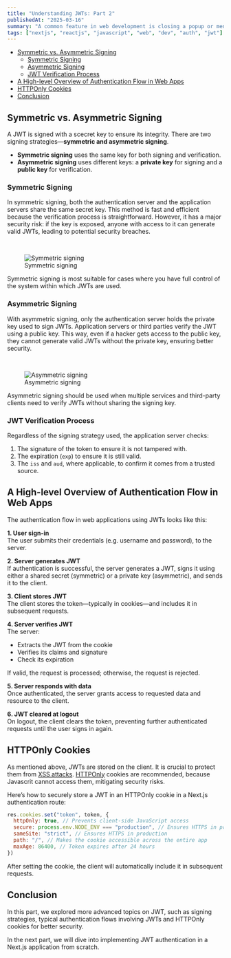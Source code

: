 ```yaml
---
title: "Understanding JWTs: Part 2"
publishedAt: "2025-03-16"
summary: "A common feature in web development is closing a popup or menu when the user clicks outside of it."
tags: ["nextjs", "reactjs", "javascript", "web", "dev", "auth", "jwt"]
---
```


- [Symmetric vs. Asymmetric Signing](#symmetric-vs-asymmetric-signing)
  - [Symmetric Signing](#symmetric-signing)
  - [Asymmetric Signing](#asymmetric-signing)
  - [JWT Verification Process](#jwt-verification-process)
- [A High-level Overview of Authentication Flow in Web Apps](#a-high-level-overview-of-authentication-flow-in-web-apps)
- [HTTPOnly Cookies](#httponly-cookies)
- [Conclusion](#conclusion)

## Symmetric vs. Asymmetric Signing

A JWT is signed with a scecret key to ensure its integrity. There are two signing strategies—**symmetric and asymmetric signing**.

- **Symmetric signing** uses the same key for both signing and verification.
- **Asymmetric signing** uses different keys: a **private key** for signing and a **public key** for verification.

### Symmetric Signing

In symmetric signing, both the authentication server and the application servers share the same secret key. This method is fast and efficient because the verification process is straightforward. However, it has a major security risk: if the key is exposed, anyone with access to it can generate valid JWTs, leading to potential security breaches.

<br />
<figure style={{ textAlign: "center" }}>
  <img
    src="/understaning-jwts-part-2/symmetric.png"
    alt="Symmetric signing"
    style={{ marginBottom: "8px", maxWidth: "500px" }}
  />
  <figcaption>Symmetric signing</figcaption>
</figure>

Symmetric signing is most suitable for cases where you have full control of the system within which JWTs are used.

### Asymmetric Signing

With asymmetric signing, only the authentication server holds the private key used to sign JWTs. Application servers or third parties verify the JWT using a public key. This way, even if a hacker gets access to the public key, they cannot generate valid JWTs without the private key, ensuring better security.

<br />
<figure style={{ textAlign: "center" }}>
  <img
    src="/understaning-jwts-part-2/asymmetric.png"
    alt="Asymmetric signing"
    style={{ marginBottom: "8px", maxWidth: "500px" }}
  />
  <figcaption>Asymmetric signing</figcaption>
</figure>

Asymmetric signing should be used when multiple services and third-party clients need to verify JWTs without sharing the signing key.

### JWT Verification Process

Regardless of the signing strategy used, the application server checks:

1. The signature of the token to ensure it is not tampered with.
2. The expiration (`exp`) to ensure it is still valid.
3. The `iss` and `aud`, where applicable, to confirm it comes from a trusted source.

## A High-level Overview of Authentication Flow in Web Apps

The authentication flow in web applications using JWTs looks like this:

**1. User sign-in**<br/>
The user submits their credentials (e.g. username and password), to the server.

**2. Server generates JWT**<br/>
If authentication is successful, the server generates a JWT, signs it using either a shared secret (symmetric) or a private key (asymmetric), and sends it to the client.

**3. Client stores JWT**<br/>
The client stores the token—typically in cookies—and includes it in subsequent requests.

**4. Server verifies JWT**<br/>
The server:

- Extracts the JWT from the cookie
- Verifies its claims and signature
- Check its expiration

If valid, the request is processed; otherwise, the request is rejected.

**5. Server responds with data**<br/>
Once authenticated, the server grants access to requested data and resource to the client.

**6. JWT cleared at logout**<br/>
On logout, the client clears the token, preventing further authenticated requests until the user signs in again.

## HTTPOnly Cookies

As mentioned above, JWTs are stored on the client. It is crucial to protect them from [XSS attacks](https://owasp.org/www-community/attacks/xss/). [HTTPOnly](https://developer.mozilla.org/en-US/docs/Web/HTTP/Reference/Headers/Set-Cookie#httponly) cookies are recommended, because Javascrit cannot access them, mitigating security risks.

Here’s how to securely store a JWT in an HTTPOnly cookie in a Next.js authentication route:

```javascript
res.cookies.set("token", token, {
  httpOnly: true, // Prevents client-side JavaScript access
  secure: process.env.NODE_ENV === "production", // Ensures HTTPS in production
  sameSite: "strict", // Ensures HTTPS in production
  path: "/", // Makes the cookie accessible across the entire app
  maxAge: 86400, // Token expires after 24 hours
})
```

After setting the cookie, the client will automatically include it in subsequent requests.

## Conclusion

In this part, we explored more advanced topics on JWT, such as signing strategies, typical authentication flows involving JWTs and HTTPOnly cookies for better security.

In the next part, we will dive into implementing JWT authentication in a Next.js application from scratch.
